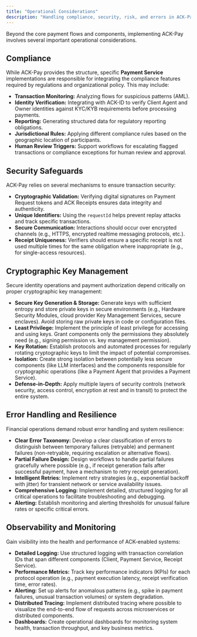 ```yaml
---
title: "Operational Considerations"
description: "Handling compliance, security, risk, and errors in ACK-Pay."
---
```


Beyond the core payment flows and components, implementing ACK-Pay involves several important operational considerations.

## Compliance

While ACK-Pay provides the structure, specific **Payment Service** implementations are responsible for integrating the compliance features required by regulations and organizational policy. This may include:

- **Transaction Monitoring:** Analyzing flows for suspicious patterns (AML).
- **Identity Verification:** Integrating with ACK-ID to verify Client Agent and Owner identities against KYC/KYB requirements before processing payments.
- **Reporting:** Generating structured data for regulatory reporting obligations.
- **Jurisdictional Rules:** Applying different compliance rules based on the geographic location of participants.
- **Human Review Triggers:** Support workflows for escalating flagged transactions or compliance exceptions for human review and approval.

## Security Safeguards

ACK-Pay relies on several mechanisms to ensure transaction security:

- **Cryptographic Validation:** Verifying digital signatures on Payment Request tokens and ACK Receipts ensures data integrity and authenticity.
- **Unique Identifiers:** Using the `requestId` helps prevent replay attacks and track specific transactions.
- **Secure Communication:** Interactions should occur over encrypted channels (e.g., HTTPS, encrypted realtime messaging protocols, etc.).
- **Receipt Uniqueness:** Verifiers should ensure a specific receipt is not used multiple times for the same obligation where inappropriate (e.g., for single-access resources).

## Cryptographic Key Management

Secure identity operations and payment authorization depend critically on proper cryptographic key management:

- **Secure Key Generation & Storage:** Generate keys with sufficient entropy and store private keys in secure environments (e.g., Hardware Security Modules, cloud provider Key Management Services, secure enclaves). Avoid storing raw private keys in code or configuration files.
- **Least Privilege:** Implement the principle of least privilege for accessing and using keys. Grant components only the permissions they absolutely need (e.g., signing permission vs. key management permission).
- **Key Rotation:** Establish protocols and automated processes for regularly rotating cryptographic keys to limit the impact of potential compromises.
- **Isolation:** Create strong isolation between potentially less secure components (like LLM interfaces) and the components responsible for cryptographic operations (like a Payment Agent that provides a Payment Service).
- **Defense-in-Depth:** Apply multiple layers of security controls (network security, access control, encryption at rest and in transit) to protect the entire system.

## Error Handling and Resilience

Financial operations demand robust error handling and system resilience:

- **Clear Error Taxonomy:** Develop a clear classification of errors to distinguish between temporary failures (retryable) and permanent failures (non-retryable, requiring escalation or alternative flows).
- **Partial Failure Design:** Design workflows to handle partial failures gracefully where possible (e.g., if receipt generation fails after successful payment, have a mechanism to retry receipt generation).
- **Intelligent Retries:** Implement retry strategies (e.g., exponential backoff with jitter) for transient network or service availability issues.
- **Comprehensive Logging:** Implement detailed, structured logging for all critical operations to facilitate troubleshooting and debugging.
- **Alerting:** Establish monitoring and alerting thresholds for unusual failure rates or specific critical errors.

## Observability and Monitoring

Gain visibility into the health and performance of ACK-enabled systems:

- **Detailed Logging:** Use structured logging with transaction correlation IDs that span different components (Client, Payment Service, Receipt Service).
- **Performance Metrics:** Track key performance indicators (KPIs) for each protocol operation (e.g., payment execution latency, receipt verification time, error rates).
- **Alerting:** Set up alerts for anomalous patterns (e.g., spike in payment failures, unusual transaction volumes) or system degradation.
- **Distributed Tracing:** Implement distributed tracing where possible to visualize the end-to-end flow of requests across microservices or distributed components.
- **Dashboards:** Create operational dashboards for monitoring system health, transaction throughput, and key business metrics.

